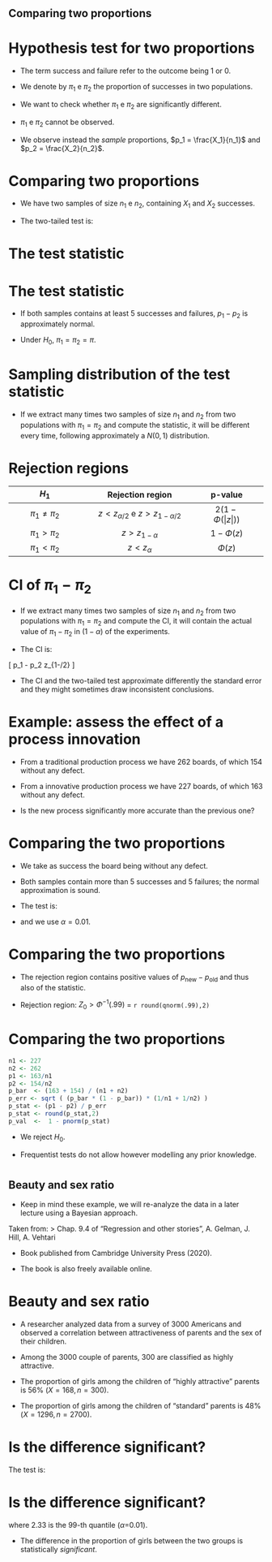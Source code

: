 #
## Comparing two proportions

# Hypothesis test for two proportions

* The term success and failure refer to the outcome being 1 or 0.

\bigskip


* We denote by $\pi_1$ e $\pi_2$ the proportion of successes in two populations.

\bigskip

* We want to check whether $\pi_1$ e $\pi_2$ are significantly different.

\bigskip

* $\pi_1$ e $\pi_2$  cannot be observed.

\bigskip

* We observe instead the *sample* proportions, $p_1 = \frac{X_1}{n_1}$ and  $p_2 = \frac{X_2}{n_2}$.



# Comparing two proportions

* We have two samples of size $n_1$ e $n_2$, containing $X_1$ and $X_2$    successes.

\bigskip

* The two-tailed test is:

\begin{align*}
H_0 \; & : \pi_1 = \pi_2 \\
H_1 \; & : \pi_1 \neq \pi_2
\end{align*}

# The test statistic


\begin{align*}
Z & = \frac{(p_1 - p_2)}{\sqrt{\bar{p}(1-\bar{p}) \left( \frac{1}{n_1} + \frac{1}{n_2} \right)}} \\
& \text{with :}\\
\\
\bar{p} & = \frac{X_1 + X_2}{n_1 + n_2}\\
\end{align*}

# The test statistic


* If both samples contains at least 5 successes and failures,   $p_1 - p_2$ is approximately normal.
 
\bigskip

* Under $H_0$, $\pi_1 = \pi_2 = \pi$.

\bigskip

\begin{align*}
p_1 - p_2 &\sim N(0,  \sqrt{ \pi (1-\pi) (\frac{1}{n_1} + \frac{1}{n_2})})\\
Z & \sim N(0,1)
\end{align*}


# Sampling distribution of the test statistic

* If we extract many times two samples of size $n_1$ and $n_2$ from two populations with
  $\pi_1 = \pi_2$ and compute the statistic, it will be different every time, following
  approximately a  $N(0,1)$ distribution.


# Rejection regions

|  $H_1$                    |             Rejection region            |       p-value       |   |
|:-------------------------:|:-----------------------------------------:|:-------------------:|---|
|     $\pi_1 \neq \pi_2$    | $z < z_{\alpha/2}$ e $z > z_{1-\alpha/2}$ | $2 (1-\Phi(|z|))$ |   |
|      $\pi_1 > \pi_2$      |             $z > z_{1-\alpha}$            |     $1-\Phi(z)$     |   |
|      $\pi_1 < \pi_2$      |              $z < z_{\alpha}$             |      $\Phi(z)$      |   |


# CI of $\pi_1 - \pi_2$

* If we extract many times two samples of size $n_1$ and $n_2$ from two populations with
  $\pi_1 = \pi_2$ and compute the CI, it will contain the actual value of  $\pi_1 - \pi_2$ 
  in ($1 - \alpha$) of the experiments.

\bigskip

* The CI is:

\[
p_1 - p_2 \pm z_{1-\alpha/2} \sqrt{ \frac{p_1 (1-p_1)}{n_1} + \frac{p_2 (1-p_2)}{n_2}}
\]

\bigskip 

* The CI and the two-tailed test approximate differently the standard error and they might  sometimes draw inconsistent conclusions.


# Example: assess the effect of a process innovation

* From a traditional production process we have 262 boards, of which 154 without any defect.

\bigskip

* From a innovative production process we have 227 boards, of which 163 without any defect.

\bigskip

* Is the new process significantly more accurate than the previous one?


# Comparing the two proportions

* We take as success the board being without any defect.

\bigskip

* Both samples contain more than 5 successes and 5 failures; the normal approximation is sound.

\bigskip

* The  test is:

\begin{align*}
H_0 \; : \pi_{\text{new}} \leq \pi_{\text{old}}\\
H_1 \; : \pi_{\text{new}} > \pi_{\text{old}}\\
\end{align*}

* and we use  $\alpha=0.01$.


# Comparing the two proportions

* The rejection region contains positive values  of $p_{\text{new}} - p_{\text{old}}$ and thus also of the  statistic.

\bigskip

* Rejection region: $Z_0 > \Phi^{-1}({.99})$ = `r round(qnorm(.99),2)`

# Comparing the two proportions

```r

n1 <- 227
n2 <- 262
p1 <- 163/n1
p2 <- 154/n2
p_bar  <- (163 + 154) / (n1 + n2)
p_err <- sqrt ( (p_bar * (1 - p_bar)) * (1/n1 + 1/n2) )
p_stat <- (p1 - p2) / p_err
p_stat <- round(p_stat,2)
p_val  <-  1 - pnorm(p_stat)
```


\bigskip 

\begin{align*}
p_{\text{new}} & = 163/227 = 0.72 \\
p_{\text{old}} & = 154/262 = 0.59 \\
\bar{p} & = (163 + 154)/(227 + 262) = 0.65\\
Z & = \frac{p_{\text{new}} - p_{\text{old}}} 
{\sqrt{ \bar{p} \cdot (1-\bar{p}) \cdot 1/n}} = 3.01 > 2.33\\
\end{align*}


\bigskip

* We reject $H_0$. 

\bigskip
* Frequentist tests do not allow however modelling any prior knowledge.

#
## Beauty and sex ratio

* Keep in mind these example, we will re-analyze the data in a later lecture using a Bayesian approach.

\bigskip
Taken from:
>  Chap. 9.4 of "Regression and other stories", A. Gelman, J. Hill, A. Vehtari

\bigskip

* Book published from Cambridge University Press (2020).

\bigskip

* The book is also freely available online.


# Beauty and sex ratio

* A researcher analyzed data from a survey of 3000 Americans and observed a correlation between attractiveness of parents and the sex of their children.

\bigskip

* Among the  3000 couple of parents,   300 are classified as highly attractive.

\bigskip

* The proportion of girls among the children of "highly attractive" parents is 56% ($X=168, n=300$). 


\bigskip

* The proportion of girls among the children of "standard" parents is 48% ($X=1296, n=2700$). 

# Is the difference significant?

The test is:
\begin{align*}
H_0 \; : \pi_{\text{attr}} \leq \pi_{\text{std}}\\
H_1 \; : \pi_{\text{attr}} > \pi_{\text{std}}\\
\end{align*}

# Is the difference significant?

\begin{align*}
p_{\text{attr}} & = 0.56 \\
p_{\text{std}} & = 0.48 \\
\bar{p} & = \frac{168 + 1296}{300 + 2700} = 0.488\\
\text{sd err} &=
\sqrt{ \bar{p} \cdot (1-\bar{p}) \cdot ( \frac{1}{n_1} + \frac{1}{n_2})} = 0.03\\
Z & = \frac{p_{\text{new}} - p_{\text{old}}} 
{\text{sd err}} = 2.63 > 2.33,\\
\end{align*}

where 2.33 is the 99-th quantile ($\alpha$=0.01).

\bigskip

* The difference in the proportion of girls between the two groups is statistically *significant*.